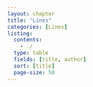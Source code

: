 ```yaml
---
layout: chapter
title: "Lines"
categories: [Lines]
listing:
  contents: 
    - ./
  type: table
  fields: [title, author]
  sort: [title]
  page-size: 50
--- 
```

